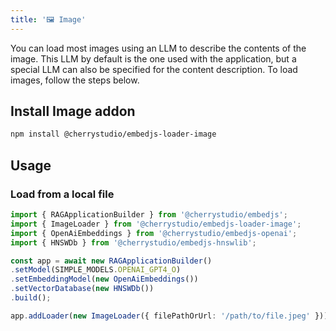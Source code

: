 ---
title: '🖼️ Image'
---

You can load most images using an LLM to describe the contents of the image. This LLM by default is the one used with the application,
but a special LLM can also be specified for the content description. To load images, follow the steps below.

## Install Image addon

```bash
npm install @cherrystudio/embedjs-loader-image
```

## Usage

### Load from a local file

```ts
import { RAGApplicationBuilder } from '@cherrystudio/embedjs';
import { ImageLoader } from '@cherrystudio/embedjs-loader-image';
import { OpenAiEmbeddings } from '@cherrystudio/embedjs-openai';
import { HNSWDb } from '@cherrystudio/embedjs-hnswlib';

const app = await new RAGApplicationBuilder()
.setModel(SIMPLE_MODELS.OPENAI_GPT4_O)
.setEmbeddingModel(new OpenAiEmbeddings())
.setVectorDatabase(new HNSWDb())
.build();

app.addLoader(new ImageLoader({ filePathOrUrl: '/path/to/file.jpeg' }))
```